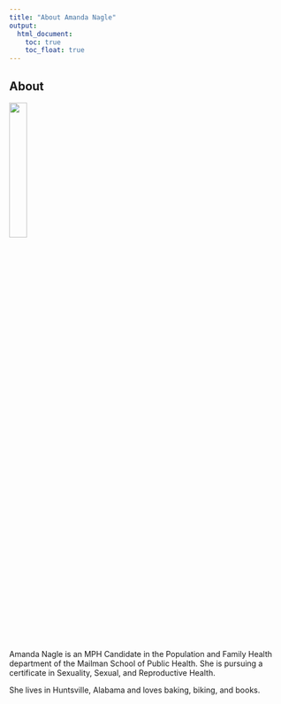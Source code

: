 ```yaml
---
title: "About Amanda Nagle"
output: 
  html_document:
    toc: true
    toc_float: true
---
```


## About


<img src="images/clinton.jpg" style="width:25%">

Amanda Nagle is an MPH Candidate in the Population and Family Health department of the Mailman School of Public Health. She is pursuing a certificate in Sexuality, Sexual, and Reproductive Health.

She lives in Huntsville, Alabama and loves baking, biking, and books. 